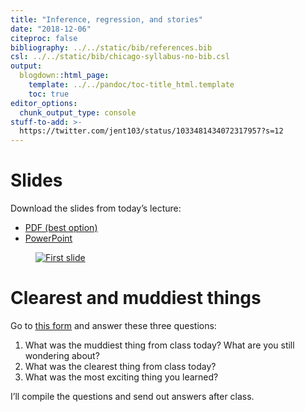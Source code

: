 ```yaml
---
title: "Inference, regression, and stories"
date: "2018-12-06"
citeproc: false
bibliography: ../../static/bib/references.bib
csl: ../../static/bib/chicago-syllabus-no-bib.csl
output:
  blogdown::html_page:
    template: ../../pandoc/toc-title_html.template
    toc: true
editor_options: 
  chunk_output_type: console
stuff-to-add: >-
  https://twitter.com/jent103/status/1033481434072317957?s=12
---
```


# Slides

Download the slides from today's lecture:

- [<i class="fas fa-file-pdf"></i> PDF (best option)](/slides/MPA-630_2018-12-06.pdf)
- [<i class="fas fa-file-powerpoint"></i> PowerPoint](/slides/MPA-630_2018-12-06.pptx)

<figure>
[![First slide](/images/slides/slides_2018-12-06.png)](/slides/MPA-630_2018-12-06.pdf)
</figure>


# Clearest and muddiest things

Go to [this form](https://goo.gl/forms/PlPwZGhMOdU9mKfC3) and answer these three questions:

1. What was the muddiest thing from class today? What are you still wondering about?
2. What was the clearest thing from class today? 
3. What was the most exciting thing you learned?

I'll compile the questions and send out answers after class.
